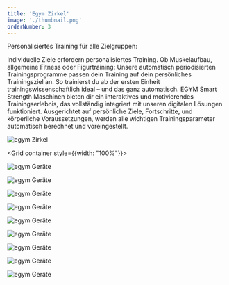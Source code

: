 ```yaml
---
title: 'Egym Zirkel'
image: './thumbnail.png'
orderNumber: 3
---
```



Personalisiertes Training für alle Zielgruppen:

Individuelle Ziele erfordern personalisiertes Training. Ob Muskelaufbau, allgemeine Fitness oder Figurtraining:
Unsere automatisch periodisierten Trainingsprogramme passen dein Training auf dein persönliches Trainingsziel
an. So trainierst du ab der ersten Einheit trainingswissenschaftlich ideal – und das ganz automatisch. EGYM Smart
Strength Maschinen bieten dir ein interaktives und motivierendes Trainingserlebnis, das vollständig integriert mit
unseren digitalen Lösungen funktioniert. Ausgerichtet auf persönliche Ziele, Fortschritte, und körperliche
Voraussetzungen, werden alle wichtigen Trainingsparameter automatisch berechnet und voreingestellt.

<div style={{ marginTop: 32 }} />

![egym Zirkel](./Zirkel_Action.jpg)

<Grid container style={{width: "100%"}}>
  <Grid item xs={6} sm={3}>

![egym Geräte](./135-Degree_M1.jpg)

  </Grid>
  <Grid item xs={6} sm={3}>

![egym Geräte](./135-Degree_M3.jpg)

  </Grid>
  <Grid item xs={6} sm={3}>

![egym Geräte](./135-Degree_M4.jpg)

  </Grid>
  <Grid item xs={6} sm={3}>

![egym Geräte](./135-Degree_M5.jpg)

  </Grid>
  <Grid item xs={6} sm={3}>

![egym Geräte](./135-Degree_M6.jpg)

  </Grid>
  <Grid item xs={6} sm={3}>

![egym Geräte](./135-Degree_M7.jpg)

  </Grid>
  <Grid item xs={6} sm={3}>

![egym Geräte](./135-Degree_M13.jpg)

  </Grid>
  <Grid item xs={6} sm={3}>

![egym Geräte](./135-Degree_M15.jpg)

  </Grid>
  <Grid item xs={6} sm={3}>

![egym Geräte](./135-Degree_M17.jpg)

  </Grid>
</Grid>
